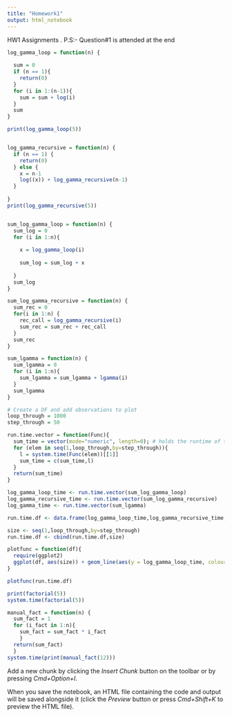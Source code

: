 ```yaml
---
title: "Homework1"
output: html_notebook
---
```


HW1 Assignments . 
P.S:- Question#1 is attended at the end  

```r
log_gamma_loop = function(n) {
  
  sum = 0
  if (n == 1){
    return(0)
  }
  for (i in 1:(n-1)){
    sum = sum + log(i)
  }
  sum
}

print(log_gamma_loop(5))
```

```r

```

```r
log_gamma_recursive = function(n) {
  if (n == 1) {
    return(0)
  } else {
    x = n-1
    log((x)) + log_gamma_recursive(n-1)
  }
  
}
print(log_gamma_recursive(5))
```
```r

```

```r
sum_log_gamma_loop = function(n) {
  sum_log = 0
  for (i in 1:n){
    
    x = log_gamma_loop(i)
    
    sum_log = sum_log + x
    
  }
  sum_log
}

sum_log_gamma_recursive = function(n) {
  sum_rec = 0
  for(i in 1:n) {
    rec_call = log_gamma_recursive(i)
    sum_rec = sum_rec + rec_call
  }
  sum_rec
}

sum_lgamma = function(n) {
  sum_lgamma = 0
  for (i in 1:n){
    sum_lgamma = sum_lgamma + lgamma(i)
  }
  sum_lgamma
}


```

```r
# Create a DF and add observations to plot
loop_through = 1000
step_through = 50

run.time.vector = function(Func){
  sum_time = vector(mode="numeric", length=0); # holds the runtime of the results
  for (elem in seq(1,loop_through,by=step_through)){
    l = system.time(Func(elem))[[1]]
    sum_time = c(sum_time,l)
  }
  return(sum_time) 
}

log_gamma_loop_time <- run.time.vector(sum_log_gamma_loop)
log_gamma_recursive_time <- run.time.vector(sum_log_gamma_recursive)
log_gamma_time <- run.time.vector(sum_lgamma)

run.time.df <- data.frame(log_gamma_loop_time,log_gamma_recursive_time,log_gamma_time)

size <- seq(1,loop_through,by=step_through)
run.time.df <- cbind(run.time.df,size)

```

```r
plotfunc = function(df){
  require(ggplot2)
  ggplot(df, aes(size)) + geom_line(aes(y = log_gamma_loop_time, colour = "log_gamma_loop_time")) + geom_line(aes(y = log_gamma_recursive_time, colour = "log_gamma_recursive_time"))+geom_line(aes(y = log_gamma_time, colour = "log_gamma_time"))+ labs(x="size",y="time(s)") 
}

plotfunc(run.time.df)
```

```r
print(factorial(5))
system.time(factorial(5))

manual_fact = function(n) {
  sum_fact = 1
  for (i_fact in 1:n){
    sum_fact = sum_fact * i_fact
    }
  return(sum_fact)
  }
system.time(print(manual_fact(12)))

```

Add a new chunk by clicking the *Insert Chunk* button on the toolbar or by pressing *Cmd+Option+I*.

When you save the notebook, an HTML file containing the code and output will be saved alongside it (click the *Preview* button or press *Cmd+Shift+K* to preview the HTML file).
